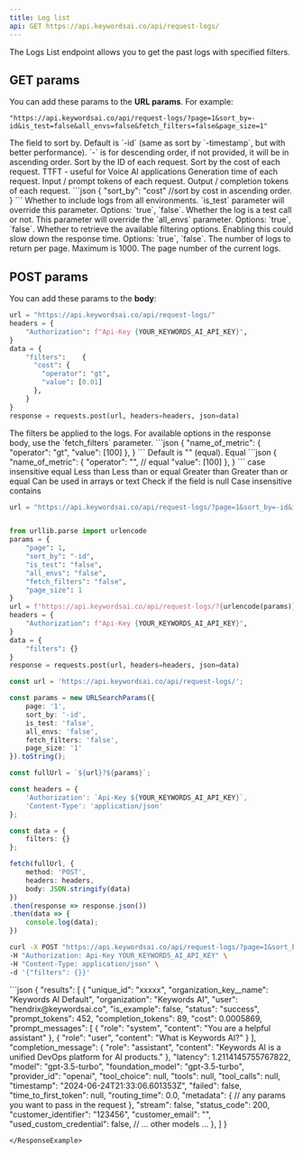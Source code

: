 ```yaml
---
title: Log list
api: GET https://api.keywordsai.co/api/request-logs/
---
```


The Logs List endpoint allows you to get the past logs with specified filters.


## GET params
You can add these params to the **URL params**.
For example:
```
"https://api.keywordsai.co/api/request-logs/?page=1&sort_by=-id&is_test=false&all_envs=false&fetch_filters=false&page_size=1"
```

<ParamField path="sort_by" type="string" required>
  The field to sort by. Default is `-id` (same as sort by `-timestamp`, but with better performance).
  `-` is for descending order, if not provided, it will be in ascending order.
  <AccordionGroup>
    <Accordion title="Properties">
        <ResponseField name="id" type="string">
            Sort by the ID of each request.
        </ResponseField>
        <ResponseField name="cost" type="string">
            Sort by the cost of each request.
        </ResponseField>
        <ResponseField name="time_to_first_token" type="string">
           TTFT - useful for Voice AI applications
        </ResponseField>
        <ResponseField name="latency" type="string">
          Generation time of each request.
        </ResponseField>
        <ResponseField name="prompt_tokens" type="string">
          Input / prompt tokens of each request.
        </ResponseField>
        <ResponseField name="completion_tokens" type="string">
          Output / completion tokens of each request.
        </ResponseField>
        <ResponseField name="all_tokens" type="string">
        </ResponseField>
    </Accordion>
    <Accordion title="Example">
    ```json
    {
      "sort_by": "cost" //sort by cost in ascending order.
    }
    ```
    </Accordion>
</AccordionGroup>
</ParamField>
<ParamField path="all_envs" type="string" default="false">
  Whether to include logs from all environments. `is_test` parameter will override this parameter.
  Options: `true`, `false`.
</ParamField>

<ParamField path="is_test" type="string" default="false">
  Whether the log is a test call or not. This parameter will override the `all_envs` parameter.
  Options: `true`, `false`.
</ParamField>

<ParamField path="fetch_filters" type="string" default="false">
  Whether to retrieve the available filtering options. Enabling this could slow down the response time.
  Options: `true`, `false`.
</ParamField>

<ParamField path="page_size" type="number" default={100}>
  The number of logs to return per page. Maximum is 1000.
</ParamField>

<ParamField path="page" type="number" default={1}>
  The page number of the current logs.
</ParamField>

## POST params
You can add these params to the **body**:
```python
url = "https://api.keywordsai.co/api/request-logs/"
headers = {
    "Authorization": f"Api-Key {YOUR_KEYWORDS_AI_API_KEY}",
}
data = {
    "filters":    {
      "cost": {
        "operator": "gt",
        "value": [0.01]
      },
    }
}
response = requests.post(url, headers=headers, json=data)
```

<ParamField path="filters" type="object" default={{}}>
  The filters be applied to the logs. For available options in the response body, use the `fetch_filters` parameter.
<Accordion title="Example">
  ```json
    {
      "name_of_metric": {
        "operator": "gt",
        "value": [100]
      },
    }
```
  </Accordion>
</ParamField>

<ParamField path="operator" type="string" required>
  Default is "" (equal).
  <Accordion title="Properties">
        <ResponseField name=" " type="string">
            Equal
            <Accordion title="Example">
            ```json
            {
              "name_of_metric": {
                "operator": "", // equal
                "value": [100]
              },
            }
            ```
            </Accordion>
        </ResponseField>
        <ResponseField name="iexact" type="string">
            case insensitive equal
        </ResponseField>
        <ResponseField name="lt" type="string">
           Less than
        </ResponseField>
        <ResponseField name="lte" type="string">
           Less than or equal
        </ResponseField>
        <ResponseField name="gt" type="string">
          Greater than
        </ResponseField>
        <ResponseField name="gte" type="string">
          Greater than or equal
        </ResponseField>
        <ResponseField name="contains" type="string">
        </ResponseField>
        <ResponseField name="endswith" type="string">
        </ResponseField>
        <ResponseField name="in" type="string">
          Can be used in arrays or text
        </ResponseField>
        <ResponseField name="isnull" type="string">
          Check if the field is null
        </ResponseField>
        <ResponseField name="icontains" type="string">
          Case insensitive contains
        </ResponseField>
        <ResponseField name="not" type="string">
        </ResponseField>
    </Accordion>

</ParamField>

<RequestExample>

```python Python
url = "https://api.keywordsai.co/api/request-logs/?page=1&sort_by=-id&is_test=false&all_envs=false&fetch_filters=false&page_size=1"


from urllib.parse import urlencode
params = {
    "page": 1,
    "sort_by": "-id",
    "is_test": "false",
    "all_envs": "false",
    "fetch_filters": "false",
    "page_size": 1
}
url = f"https://api.keywordsai.co/api/request-logs/?{urlencode(params)}"
headers = {
    "Authorization": f"Api-Key {YOUR_KEYWORDS_AI_API_KEY}",
}
data = {
    "filters": {}
}
response = requests.post(url, headers=headers, json=data)
```
```typescript TypeScript
const url = 'https://api.keywordsai.co/api/request-logs/';

const params = new URLSearchParams({
    page: '1',
    sort_by: '-id',
    is_test: 'false',
    all_envs: 'false',
    fetch_filters: 'false',
    page_size: '1'
}).toString();

const fullUrl = `${url}?${params}`;

const headers = {
    'Authorization': `Api-Key ${YOUR_KEYWORDS_AI_API_KEY}`,
    'Content-Type': 'application/json'
};

const data = {
    filters: {}
};

fetch(fullUrl, {
    method: 'POST',
    headers: headers,
    body: JSON.stringify(data)
})
.then(response => response.json())
.then(data => {
    console.log(data);
})
```
```bash cURL
curl -X POST "https://api.keywordsai.co/api/request-logs/?page=1&sort_by=-id&is_test=false&all_envs=false&fetch_filters=false&page_size=1" \
-H "Authorization: Api-Key YOUR_KEYWORDS_AI_API_KEY" \
-H "Content-Type: application/json" \
-d '{"filters": {}}'

```
</RequestExample>
<ResponseExample>
```json
{
    "results": [
       {
        "unique_id": "xxxxx",
        "organization_key__name": "Keywords AI Default",
        "organization": "Keywords AI",
        "user": "hendrix@keywordsai.co",
        "is_example": false,
        "status": "success",
        "prompt_tokens": 452,
        "completion_tokens": 89,
        "cost": 0.0005869,
        "prompt_messages": [
                {
                    "role": "system",
                    "content": "You are a helpful assistant"
                },
                {
                    "role": "user",
                    "content": "What is Keywords AI?"
                }
        ],
        "completion_message": {
                "role": "assistant",
                "content": "Keywords AI is a unified DevOps platform for AI products."
        },
        "latency": 1.2114145755767822,
        "model": "gpt-3.5-turbo",
        "foundation_model": "gpt-3.5-turbo",
        "provider_id": "openai",
        "tool_choice": null,
        "tools": null,
        "tool_calls": null,
        "timestamp": "2024-06-24T21:33:06.601353Z",
        "failed": false,
        "time_to_first_token": null,
        "routing_time": 0.0,
        "metadata": {
            // any params you want to pass in the request
            },
        "stream": false,
        "status_code": 200,
        "customer_identifier": "123456",
        "customer_email": "",
        "used_custom_credential": false,
       // ... other models ... 
       },
    ]
}

```
</ResponseExample>